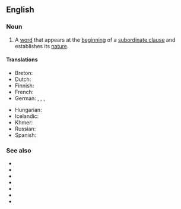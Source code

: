 ==English==

===Noun===
{{examples|"because" in "I'm staying in because it's raining."}}
{{en-noun}}

# {{lb|en|grammar}} A [[word]] that appears at the [[beginning]] of a [[subordinate clause]] and establishes its [[nature]].

====Translations====
{{trans-top|a word establishing the nature of a subordinate clause}}
* Breton: {{t+|br|stagell isurzhiañ|f}}
* Dutch: {{t|nl|onderschikkend voegwoord|n}}
* Finnish: {{t+|fi|alistuskonjunktio}}
* French: {{t+|fr|conjonction de subordination|f}}
* German: {{t|de|unterordnendes Bindewort|n}}, {{t|de|unterordnende Konjunktion|f}}, {{t|de|subordinierende Konjunktion|f}}, {{t+|de|Subjunktion|f}}
{{trans-mid}}
* Hungarian: {{t|hu|alárendelő kötőszó}}
* Icelandic: {{t+|is|aukatenging|f}}
* Khmer: {{t+|km|ឈ្នាប់ឃ្លា|tr=chnoap klie|sc=Khmr}}
* Russian: {{t+|ru|подчини́тельный сою́з|m}}
* Spanish: {{t+|es|conjunción subordinante|f}}
{{trans-bottom}}

===See also===
* {{l|en|as}}
* {{l|en|because}}
* {{l|en|if}}
* {{l|en|since}}
* {{l|en|till}}
* {{l|en|where}}
* {{l|en|while}}